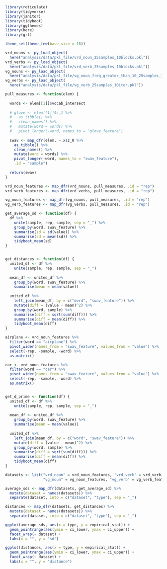 ```r
library(reticulate)
library(tidyverse)
library(janitor)
library(tidyboot)
library(ggthemes)
library(here)
library(grt)

theme_set(theme_few(base_size = 16))
```


```r
vrd_nouns <- py_load_object(
  here("analysis/data/pkl_file/vrd_noun_25samples_10blocks.pkl"))
vrd_verbs <- py_load_object(
  here("analysis/data/pkl_file/vrd_verb_25samples_10blocks.pkl"))
vg_nouns <- py_load_object(
  here("analysis/data/pkl_file/vg_noun_freq_greater_than_10_25samples_10iter.pkl"))
vg_verbs <- py_load_object(
  here("analysis/data/pkl_file/vg_verb_25samples_10iter.pkl"))
```

```r
pull_measures <- function(elem) {
   
  words <- elem[[1]]$vocab_intersect
  
  # glove <- elem[[1]]$z_1 %>%
  #   as_tibble() %>%
  #   clean_names() %>%
  #   mutate(word = words) %>%
  #   pivot_longer(-word, names_to = "glove_feature")
  
  swav <- map_dfr(elem, ~.x$z_0 %>%
    as_tibble() %>%
    clean_names() %>%
    mutate(word = words) %>%
    pivot_longer(-word, names_to = "swav_feature"),
    .id = "sample")
  
  return(swav)
}

vrd_noun_features <- map_dfr(vrd_nouns, pull_measures, .id = "rep")
vrd_verb_features <- map_dfr(vrd_verbs, pull_measures, .id = "rep")

vg_noun_features <- map_dfr(vg_nouns, pull_measures, .id = "rep")
vg_verb_features <- map_dfr(vg_verbs, pull_measures, .id = "rep")
```

```r
get_average_sd <- function(df) {
  df %>%
    unite(sample, rep, sample, sep = "_") %>%
    group_by(word, swav_feature) %>%
    summarise(sd = sd(value)) %>%
    summarise(sd = mean(sd)) %>%
    tidyboot_mean(sd)
}


get_distances <- function(df) {
  united_df <- df %>%
    unite(sample, rep, sample, sep = "_")
  
  mean_df <- united_df %>%
    group_by(word, swav_feature) %>%
    summarise(mean = mean(value))
  
  united_df %>%
    left_join(mean_df, by = c("word", "swav_feature")) %>%
    mutate(diff = (value - mean)^2) %>%
    group_by(word, sample) %>%
    summarise(diff = sqrt(sum(diff))) %>% 
    summarise(diff = mean(diff)) %>%
    tidyboot_mean(diff)
}

airplane <- vrd_noun_features %>%
  filter(word == "airplane") %>% 
  pivot_wider(names_from = "swav_feature", values_from = "value") %>%
  select(-rep, -sample, -word) %>%
  as.matrix()

car <- vrd_noun_features %>%
  filter(word == "car") %>% 
  pivot_wider(names_from = "swav_feature", values_from = "value") %>%
  select(-rep, -sample, -word) %>%
  as.matrix()


get_d_prime <- function(df) {
  united_df <- df %>%
    unite(sample, rep, sample, sep = "_")
  
  mean_df <- united_df %>%
    group_by(word, swav_feature) %>%
    summarise(mean = mean(value))
  
  united_df %>%
    left_join(mean_df, by = c("word", "swav_feature")) %>%
    mutate(diff = (value - mean)^2) %>%
    group_by(word, sample) %>%
    summarise(diff = sqrt(sum(diff))) %>% 
    summarise(diff = mean(diff)) %>%
    tidyboot_mean(diff)
}

datasets <- list("vrd_noun" = vrd_noun_features, "vrd_verb" = vrd_verb_features,
                 "vg_noun" = vg_noun_features, "vg_verb" = vg_verb_features)

average_sds <- map_dfr(datasets, get_average_sd) %>%
  mutate(dataset = names(datasets)) %>%
  separate(dataset, into = c("dataset", "type"), sep = "_")

distances <- map_dfr(datasets, get_distances) %>%
  mutate(dataset = names(datasets)) %>%
  separate(dataset, into = c("dataset", "type"), sep = "_")
```

```r
ggplot(average_sds, aes(x = type, y = empirical_stat)) + 
  geom_pointrange(aes(ymin = ci_lower, ymax = ci_upper)) + 
  facet_wrap(~ dataset) +
  labs(x = "", y = "sd")

ggplot(distances, aes(x = type, y = empirical_stat)) + 
  geom_pointrange(aes(ymin = ci_lower, ymax = ci_upper)) + 
  facet_wrap(~ dataset) +
  labs(x = "", y = "distance")

```